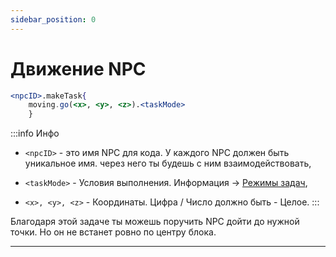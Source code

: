 ```yaml
---
sidebar_position: 0
---
```


# Движение NPC

```jsx
<npcID>.makeTask{
    moving.go(<x>, <y>, <z>).<taskMode>
    }
```
:::info Инфо

- `<npcID>` - это имя NPC для кода. У каждого NPC должен быть уникальное имя. через него ты будешь с ним взаимодействовать,

- `<taskMode>` - Условия выполнения. Информация -> [Режимы задач](../../Resourses/taskMode),

- `<x>, <y>, <z>` - Координаты. Цифра / Число должно быть - Целое.
:::

Благодаря этой задаче ты можешь поручить NPC дойти до нужной точки. Но он не встанет ровно по центру блока.

---